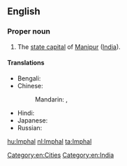 ==English==
{{wikipedia}}

===Proper noun===
{{en-proper noun}}

# The [[state capital]] of [[Manipur]] ([[India]]).

====Translations====
{{trans-top|capital of Manipur}}
* Bengali: {{t|bn|ইম্ফল|sc=Beng|xs=Bengali}}
* Chinese:
*: Mandarin: {{t|cmn|因帕爾|sc=Hani}},  {{t|cmn|因帕尔|tr=Yīnpà'ěr|sc=Hani}}
{{trans-mid}}
* Hindi: {{t|hi|इंफाल|tr=imphāl|xs=Hindi}}
* Japanese: {{t|ja|インパール|tr=Inpāru}}
* Russian: {{t|ru|Импхал|m|tr=Impxál}}
{{trans-bottom}}

[[Category:en:Cities]]
[[Category:en:India]]

[[hu:Imphal]]
[[nl:Imphal]]
[[ta:Imphal]]